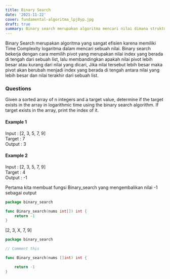 ```yaml
---
title: Binary Search
date: '2021-11-22'
cover: fundamental-algoritma_lpj8yp.jpg
draft: true
summary: Binary search merupakan algoritma mencari nilai dimana struktur data telah diurutkan terlebih dahulu.
---
```


Binary Search merupakan algoritma yang sangat efisien karena memiliki Time Complexity logaritma dalam mencari sebuah nilai.
Binary search bekerja dengan cara memilih pivot yang merupakan nilai index yang berada di tengah dari sebuah list,
lalu membandingkan apakah nilai pivot lebih besar atau kurang dari nilai yang dicari,
Jika nilai tersebut lebih besar maka pivot akan berubah menjadi index yang berada di tengah antara nilai yang lebih besar dan nilai terakhir dari sebuah list.

### Questions

Given a sorted array of n integers and a target value, determine if the target exists in the array in logarithmic time using the binary search algorithm. If target exists in the array, print the index of it.

#### Example 1

Input : [2, 3, 5, 7, 9]  
Target : 7  
Output : 3

#### Example 2

Input : [2, 3, 5, 7, 9]  
Target : 4  
Output : -1

Pertama kita membuat fungsi Binary_search yang mengembalikan nilai -1 sebagai output

```go theme=orange showLineNumbers
package binary_search

func Binary_search(nums int[]) int {
    return -1
}
```

[2, 3, X, 7, 9]

```go theme=orange showLineNumbers
package binary_search

// Comment this

func Binary_search(nums []int) int {

    return -1
}
```
